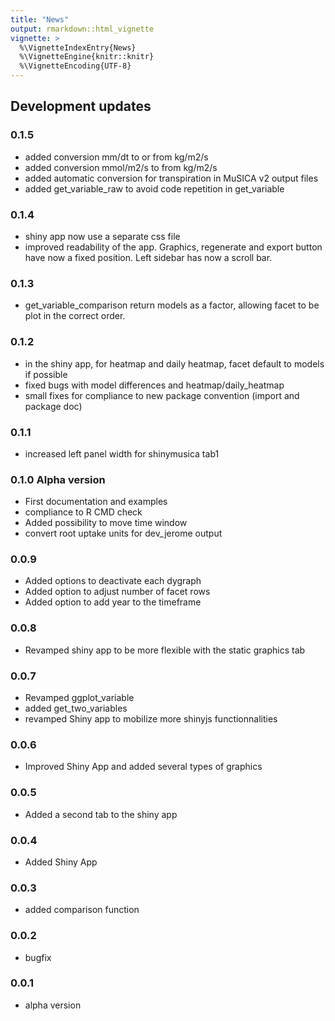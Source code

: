 ```yaml
---
title: "News"
output: rmarkdown::html_vignette
vignette: >
  %\VignetteIndexEntry{News}
  %\VignetteEngine{knitr::knitr}
  %\VignetteEncoding{UTF-8}
---
```


<link rel="stylesheet" href="https://use.fontawesome.com/releases/v5.0.13/css/all.css" integrity="sha384-DNOHZ68U8hZfKXOrtjWvjxusGo9WQnrNx2sqG0tfsghAvtVlRW3tvkXWZh58N9jp" crossorigin="anonymous">

## <i class="fas fa-code"></i> Development updates

### 0.1.5
  * added conversion mm/dt to or from kg/m2/s
  * added conversion mmol/m2/s to from kg/m2/s
  * added automatic conversion for transpiration in MuSICA v2 output files
  * added get_variable_raw to avoid code repetition in get_variable

### 0.1.4
  * shiny app now use a separate css file
  * improved readability of the app. Graphics, regenerate and export button have
  now a fixed position. Left sidebar has now a scroll bar.
  
### 0.1.3
  * get_variable_comparison return models as a factor, allowing facet to be plot 
  in the correct order.
  
### 0.1.2
  * in the shiny app, for heatmap and daily heatmap, facet default to models if possible
  * fixed bugs with model differences and heatmap/daily_heatmap
  * small fixes for compliance to new package convention (import and package doc)

### 0.1.1
  * increased left panel width for shinymusica tab1


### 0.1.0 Alpha version
  * First documentation and examples
  * compliance to R CMD check
  * Added possibility to move time window
  * convert root uptake units for dev_jerome output

### 0.0.9
  * Added options to deactivate each dygraph
  * Added option to adjust number of facet rows
  * Added option to add year to the timeframe

### 0.0.8
  * Revamped shiny app to be more flexible with the static graphics tab

### 0.0.7
  * Revamped ggplot_variable
  * added get_two_variables
  * revamped Shiny app to mobilize more shinyjs functionnalities

### 0.0.6
  * Improved Shiny App and added several types of graphics

### 0.0.5
  * Added a second tab to the shiny app
  
### 0.0.4
  * Added Shiny App
  
### 0.0.3
  * added comparison function
  
### 0.0.2 
  * bugfix
  
### 0.0.1 
  * alpha version